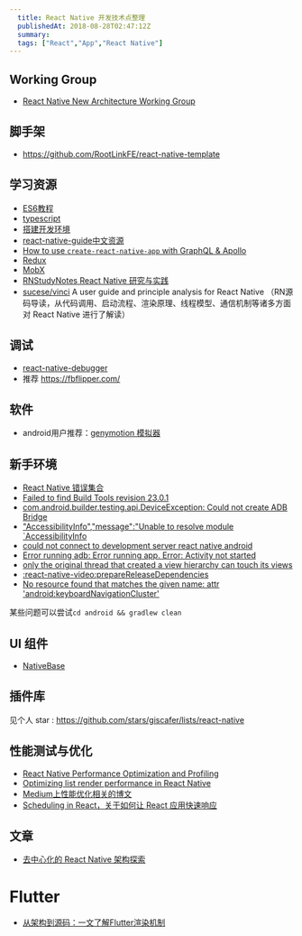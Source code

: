 ```yaml
---
  title: React Native 开发技术点整理
  publishedAt: 2018-08-28T02:47:12Z
  summary:
  tags: ["React","App","React Native"]
---
```


## Working Group

- [React Native New Architecture Working Group](https://github.com/reactwg/react-native-new-architecture)

## 脚手架

- https://github.com/RootLinkFE/react-native-template

## 学习资源

* [ES6教程](http://es6.ruanyifeng.com)
* [typescript](https://zhongsp.gitbooks.io/typescript-handbook/content/)
* [搭建开发环境](https://reactnative.cn/docs/getting-started/)
*  [react-native-guide中文资源](https://github.com/reactnativecn/react-native-guide)
* [How to use `create-react-native-app` with GraphQL & Apollo](https://www.prisma.io/blog/tutorial-using-create-react-native-app-with-graphql-apollo-e630aee3ae1e/)
* [Redux](http://www.redux.org.cn)
* [MobX](https://cn.mobx.js.org/)
* [RNStudyNotes React Native 研究与实践](https://github.com/crazycodeboy/RNStudyNotes) 
* [sucese/vinci](https://github.com/guoxiaoxing/vinci) A user guide and principle analysis for React Native （RN源码导读，从代码调用、启动流程、渲染原理、线程模型、通信机制等诸多方面对 React Native 进行了解读）


## 调试

* [react-native-debugger](https://github.com/jhen0409/react-native-debugger)
* 推荐 https://fbflipper.com/

## 软件

- android用户推荐：[genymotion 模拟器](https://share.weiyun.com/5GgYGCX)

## 新手环境

- [React Native 错误集合](https://juejin.im/post/5b4d47e96fb9a04f844abde0)
- [Failed to find Build Tools revision 23.0.1](failed-to-find-build-tools-revision-23-0-1)
- [com.android.builder.testing.api.DeviceException: Could not create ADB Bridge](https://stackoverflow.com/questions/35959350/react-native-android-genymotion-adb-server-didnt-ack)
- ["AccessibilityInfo","message":"Unable to resolve module `AccessibilityInfo](https://github.com/facebook/react-native/issues/14209)
- [could not connect to development server react native android](https://stackoverflow.com/questions/42064283/react-nativecould-not-connect-to-development-server-on-android)
- [Error running adb: Error running app. Error: Activity not started](https://github.com/react-community/create-react-native-app/issues/398)
- [only the original thread that created a view hierarchy can touch its views](https://github.com/facebook/react-native/issues/16042)
- [:react-native-video:prepareReleaseDependencies](https://github.com/react-native-community/react-native-video/issues/914)
- [No resource found that matches the given name: attr 'android:keyboardNavigationCluster'](https://github.com/react-community/react-native-image-picker/issues/882)

某些问题可以尝试`cd android && gradlew clean`


## UI 组件

- [NativeBase](https://github.com/GeekyAnts/nativebase/)

## 插件库

见个人 star : https://github.com/stars/giscafer/lists/react-native 

## 性能测试与优化

- [React Native Performance Optimization and Profiling](https://medium.com/@Osterberg/react-native-performance-optimization-and-profiling-5b586e9018f8)
- [Optimizing list render performance in React Native](http://matthewsessions.com/2017/05/15/optimizing-list-render-performance.html)
- [Medium上性能优化相关的博文](https://medium.com/search?q=React%20Native%20Performance)
- [Scheduling in React，关于如何让 React 应用快速响应](https://philippspiess.com/scheduling-in-react/)

## 文章

- [去中心化的 React Native 架构探索](https://mp.weixin.qq.com/s/c6D0-iuDRhTiJwsBqax7nA)

# Flutter

- [从架构到源码：一文了解Flutter渲染机制](https://developer.aliyun.com/article/770384)



